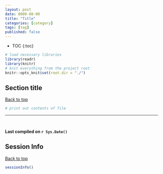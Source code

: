 ```yaml
---
layout: post
date: 0000-00-00
title: "Title"
categories: [category]
tags: [tag]
published: false
---
```


* TOC
{:toc}

```r
# load necessary libraries
library(readr)
library(knitr)
# knit everything from the project root
knitr::opts_knit$set(root.dir = "./")
```

## Section title

<a href="#top">Back to top</a>

```r
# print out contents of file
```

-----------

<br>

**Last compiled on `r Sys.Date()`**

## Session Info

<a href="#top">Back to top</a>

```r
sessionInfo()
```

